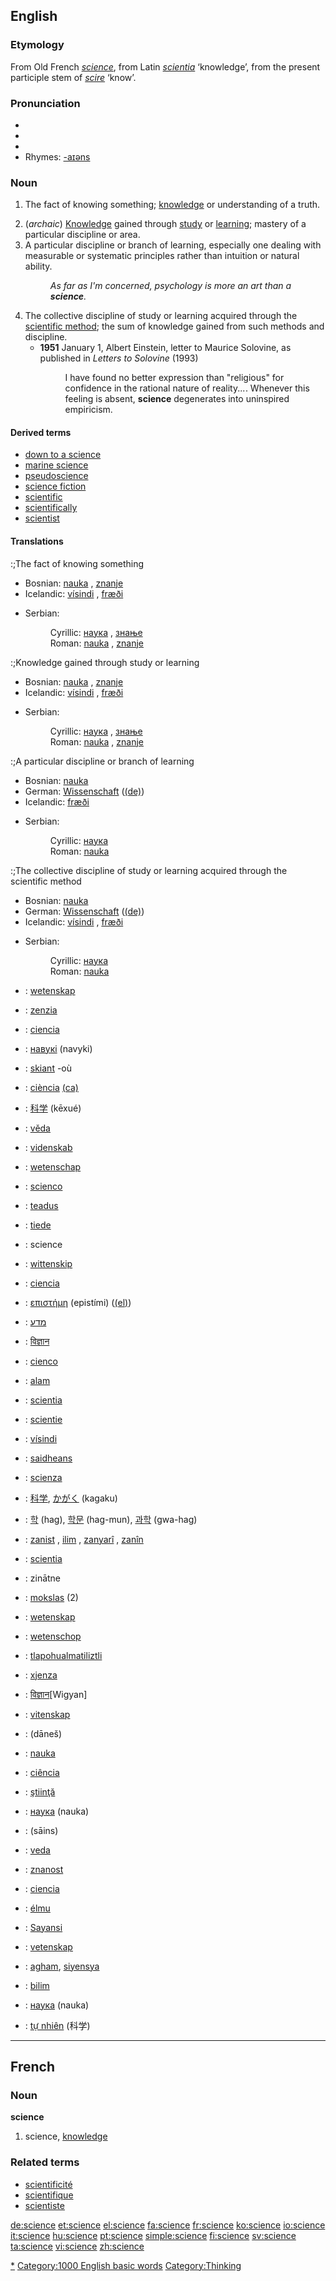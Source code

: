 ==English==

{{wikipedia}}
===Etymology===
From Old French ''[[#Old French|science]]'', from Latin ''[[scientia]]'' ‘knowledge’, from the present participle stem of ''[[scire]]'' ‘know’.

===Pronunciation===
*{{IPA|/ˈsaɪəns/ ''or'' /ˈsaɪɛns/}}
*{{audio|en-us-science.ogg|Audio (US)}}
*{{audio|en-ca-science.ogg|Audio (CA)}}
*Rhymes: [[Rhymes:English:-aɪəns|-aɪəns]]

===Noun===
{{en-noun}}

# {{italbrac|now only Theology}} The fact of knowing something; [[knowledge]] or understanding of a truth.
# (''archaic'') [[knowledge|Knowledge]] gained through [[study]] or [[learning]]; mastery of a particular discipline or area.
# A particular discipline or branch of learning, especially one dealing with measurable or systematic principles rather than intuition or natural ability.
#:''As far as I'm concerned, psychology is more an art than a '''science'''.''
# The collective discipline of study or learning acquired through the [[scientific method]]; the sum of knowledge gained from such methods and discipline.
#*'''1951''' January 1, Albert Einstein, letter to Maurice Solovine, as published in ''Letters to Solovine'' (1993)
#*:I have found no better expression than "religious" for confidence in the rational nature of reality''...''. Whenever this feeling is absent, '''science''' degenerates into uninspired empiricism.

====Derived terms====
*[[down to a science]]
*[[marine science]]
*[[pseudoscience]]
*[[science fiction]]
*[[scientific]]
*[[scientifically]]
*[[scientist]]

====Translations====
:;The fact of knowing something
{{top}}
*Bosnian: [[nauka#Bosnian|nauka]] {{f}}, [[znanje#Bosnian|znanje]] {{n}}
*Icelandic: [[vísindi]] {{n}}, [[fræði]] {{n}}
{{mid}}
*Serbian:
*:Cyrillic: [[наука#Serbian|наука]] {{f}}, [[знање#Serbian|знање]] {{n}}
*:Roman: [[nauka#Serbian|nauka]] {{f}}, [[znanje#Serbian|znanje]] {{n}}
{{bottom}}

:;Knowledge gained through study or learning
{{top}}
*Bosnian: [[nauka#Bosnian|nauka]] {{f}}, [[znanje#Bosnian|znanje]] {{n}}
*Icelandic: [[vísindi]] {{n}}, [[fræði]] {{n}}
{{mid}}
*Serbian:
*:Cyrillic: [[наука#Serbian|наука]] {{f}}, [[знање#Serbian|знање]] {{n}}
*:Roman: [[nauka#Serbian|nauka]] {{f}}, [[znanje#Serbian|znanje]] {{n}}
{{bottom}}

:;A particular discipline or branch of learning
{{top}}
*Bosnian: [[nauka#Bosnian|nauka]] {{f}}
*German: [[Wissenschaft]] {{f}} ([[:de:Wissenschaft|(de)]])
*Icelandic: [[fræði]] {{n}}
{{mid}}
*Serbian:
*:Cyrillic: [[наука#Serbian|наука]] {{f}}
*:Roman: [[nauka#Serbian|nauka]] {{f}}
{{bottom}}

:;The collective discipline of study or learning acquired through the scientific method
{{top}}
*Bosnian: [[nauka#Bosnian|nauka]] {{f}}
*German: [[Wissenschaft]] {{f}} ([[:de:Wissenschaft|(de)]])
*Icelandic: [[vísindi]] {{n}}, [[fræði]] {{n}}
{{mid}}
*Serbian:
*:Cyrillic: [[наука#Serbian|наука]] {{f}}
*:Roman: [[nauka#Serbian|nauka]] {{f}}
{{bottom}}

{{checktrans}}
{{top}}
*{{ttbc|Afrikaans}}: [[wetenskap]]
*{{ttbc|Aragonese}}: [[zenzia]] {{f}}
*{{ttbc|Asturian}}: [[ciencia]] {{f}}
*{{ttbc|Belarusian}}: [[навукі]] (navyki)
*{{ttbc|Breton}}: [[skiant]] {{f}} -où {{p}}
*{{ttbc|Catalan}}: [[ciència]] {{f}} [[:ca:ciència|(ca)]]
*{{ttbc|Chinese}}: [[科学]] (kēxué)
*{{ttbc|Czech}}: [[věda]] {{f}}
*{{ttbc|Danish}}: [[videnskab]]
*{{ttbc|Dutch}}: [[wetenschap]] {{f}}
*{{ttbc|Esperanto}}: [[scienco]]
*{{ttbc|Estonian}}: [[teadus]]
*{{ttbc|Finnish}}: [[tiede]]
*{{ttbc|French}}: science {{f}}
*{{ttbc|Frisian}}: [[wittenskip]] {{f}}
*{{ttbc|Galician}}: [[ciencia]]
*{{ttbc|Greek}}: [[επιστήμη]] {{f}} (epistími) ([[:el:Επιστήμη|(el)]])
*{{ttbc|Hebrew}}: [[מדע]] {{m}}
*{{ttbc|Hindi}}: [[विज्ञान]]
*{{ttbc|Ido}}: [[cienco]]
*{{ttbc|Indonesian}}: [[alam]]
*{{ttbc|Interlingua}}: [[scientia]]
*{{ttbc|Interlingue}}: [[scientie]]
*{{ttbc|Icelandic}}: [[vísindi]]
*{{ttbc|Irish}}: [[saidheans]]
*{{ttbc|Italian}}: [[scienza]] {{f}}
*{{ttbc|Japanese}}: [[科学]], [[かがく]] (kagaku)
{{mid}}
*{{ttbc|Korean}}: [[학]] (hag), [[학문]] (hag-mun), [[과학]] (gwa-hag)
*{{ttbc|Kurdish}}: [[zanist]] {{f}}, [[ilim]] {{f}}, [[zanyarî]] {{f}}, [[zanîn]] {{f}}
*{{ttbc|Latin}}: [[scientia]] {{f}}
*{{ttbc|Latvian}}: zinātne {{f}}
*{{ttbc|Lithuanian}}: [[mokslas]] {{m}} (2)
*{{ttbc|Low German}}: [[wetenskap]]
*{{ttbc|Low Saxon}}: [[wetenschop]]
*{{ttbc|Nahuatl}}: [[tlapohualmatiliztli]]
*{{ttbc|Malti}}: [[xjenza]] {{f}}
*{{ttbc|Nepali}}: [[विज्ञान]][Wigyan]
*{{ttbc|Norwegian}}: [[vitenskap]] {{m}}
*{{ttbc|Persian}}: {{FAchar|[[دانش]]}} (dāneš)
*{{ttbc|Polish}}: [[nauka]] {{f}}
*{{ttbc|Portuguese}}: [[ciência]] {{f}}
*{{ttbc|Romanian}}: [[ştiinţă]] {{f}}
*{{ttbc|Russian}}: [[наука]] (nauka)
*{{ttbc|Sindhi}}: {{SDchar|[[سائِنس]]}} (sāins) {{f}}
*{{ttbc|Slovak}}: [[veda]] {{f}}
*{{ttbc|Slovene}}: [[znanost]] {{f}}
*{{ttbc|Spanish}}: [[ciencia]] {{f}}
*{{ttbc|Sundanese}}: [[élmu]]
*{{ttbc|Swahili}}: [[Sayansi]]
*{{ttbc|Swedish}}: [[vetenskap]] {{c}}
*{{ttbc|Tagalog}}: [[agham]], [[siyensya]]
*{{ttbc|Turkish}}: [[bilim]]
*{{ttbc|Ukrainian}}: [[наука]] (nauka)
*{{ttbc|Vietnamese}}: [[tự nhiên]] (科学)
{{bottom}}

----

==French==

===Noun===
'''science''' {{f}}
# science, [[knowledge]]

===Related terms===
*[[scientificité]]
*[[scientifique]]
*[[scientiste]]

[[Category:Sciences|*]]
[[Category:1000 English basic words]]
[[Category:Thinking]]

[[de:science]]
[[et:science]]
[[el:science]]
[[fa:science]]
[[fr:science]]
[[ko:science]]
[[io:science]]
[[it:science]]
[[hu:science]]
[[pt:science]]
[[simple:science]]
[[fi:science]]
[[sv:science]]
[[ta:science]]
[[vi:science]]
[[zh:science]]